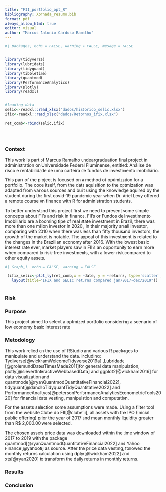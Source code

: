 ```yaml
---
title: "FII_portfolio_opt_R"
bibliography: Xornada_resumo.bib
format: pdf
always_allow_html: true
editor: visual
author: "Marcus Antonio Cardoso Ramalho"
---
```


```r
#| packages, echo = FALSE, warning = FALSE, mesage = FALSE


library(tidyverse)
library(lubridate)
library(tidyquant)
library(tibbletime)
library(quantmod)
library(PerformanceAnalytics)
library(plotly)
library(readxl)


#loading data
selic<-readxl::read_xlsx("dados/historico_selic.xlsx")
ifix<-readxl::read_xlsx("dados/Retornos_ifix.xlsx")

ret_comb<-rbind(selic,ifix)
  

 


```

### Context

This work is part of Marcus Ramalho undeargraduation final project in administration on Universidade Federal Fluminense, entitled: Análise de risco e rentabilidade de uma carteira de fundos de investimento imobiliário.

This part of the project is focused on a method of optimization for a portfolio. The code itself, from the data aquisition to the optmization was adapted from various sources and built using the knowledge aquired by the student during the first covid-19 pandemic year when Dr. Ariel Levy offered a remote course on finance with R for administration students.

To better understand this project first we need to present some simple concepts about FII's and risk in finance. FII's or Fundos de Investimento Imobiliário are a booming tipe of real state investment in Brazil, there was more than one milion investor in 2020 , in their majority small investor, comparing with 2010 when there was less than fifty thousand investors, the growth of the market is notable. The appeal of this investment is related to the changes in the Brazilian economy after 2016. With the lowest basic interest rate ever, market players saw in FII's an opportunity to earn more when compared to risk-free investments, with a lower risk compared to other equity assets.

```r
#| Graph_1, echo = FALSE, warning = FALSE

 (ifix_selic<-plot_ly(ret_comb,x = ~date, y = ~returns, type='scatter',mode='lines', color = ~asset) %>% 
   layout(title="IFIX and SELIC returns compared jan/2017-dec/2019"))
  
```

### Risk

### Purpose

This project aimed to select a optmized portfolio considering a scenario of low economy basic interest rate

### Metodology

This work relied on the use of RStudio and various R packages to manipulate and understand the data, including: Tydiverse[@wickhamWelcomeTidyverse2019a] ,Lubridade [@grolemundDatesTimesMade2011]for general data manipulation, plotly[@sievertInteractiveWebbasedData] and ggplot2[@wickham2016] for data visualization and quantmode[@ryanQuantmodQuantitativeFinancial2022], tidyquant[@danchoTidyquantTidyQuantitative2022] and PerformanceAnalitycs[@petersonPerformanceAnalyticsEconometricTools2020] for financial data vesting, manipulation and computation.

For the assets selection some assumptions were made. Using a filter tool from the website Clube do FII[@clubefii], all assets with the IPO (Inicial public offering) prior the year of 2017 and mean monthly liquidity greater than R\$ 2,000.00 were selected.

The chosen assets price data was downloaded within the time window of 2017 to 2019 with the package quantmod[@ryanQuantmodQuantitativeFinancial2022] and Yahoo Finance[@yahoofi] as source. After the price data vesting, followed the monthly returns calculation using dplyr[@wickham2022] and xts[@ryan2020] to transform the daily returns in monthly returns.

### Results

### Conclusion
